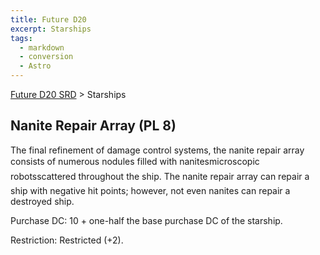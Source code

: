 ```yaml
---
title: Future D20
excerpt: Starships
tags:
  - markdown
  - conversion
  - Astro
---
```






[Future D20 SRD]( / ) > Starships




## Nanite Repair Array (PL 8)


The final refinement of damage control systems, the nanite repair array consists of numerous nodules filled with nanitesmicroscopic robotsscattered throughout the ship. The nanite repair array can repair a ship with negative hit points; however, not even nanites can repair a destroyed ship.


Purchase DC: 10 + one-half the base purchase DC of the starship.


Restriction: Restricted (+2).



